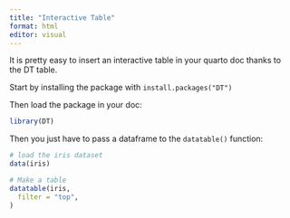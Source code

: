 ```yaml
---
title: "Interactive Table"
format: html
editor: visual
---
```


It is pretty easy to insert an interactive table in your quarto doc thanks to the DT table.

Start by installing the package with `install.packages("DT")`

Then load the package in your doc:

```r
library(DT)
```

Then you just have to pass a dataframe to the `datatable()` function:

```r
# load the iris dataset
data(iris)

# Make a table
datatable(iris,
  filter = "top",
)

```
